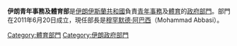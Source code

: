 {{unreferenced|time=2011-06-22T02:47:50+00:00}}
{{Infobox Government agency
|agency_name     = 青年事務及體育部
|nativename      = وزارت ورزش و جوانان ایران
|nativename_a    =
|nativename_r    =
|logo            =
|logo_width      =
|logo_caption    =
|seal            =
|seal_width      =
|seal_caption    =
|formed          =
|picture         = 
|picture_width   = 
|picture_caption = 
|preceding1      =
|preceding2      =
|dissolved       =
|superseding     =
|jurisdiction    = [[伊朗伊斯蘭共和國|伊朗伊斯蘭共和國]]
|headquarters    = 
|employees       =
|budget          =
|minister1_name  =
|minister1_pfo   =
|minister2_name  =
|minister2_pfo   =
|chief1_name     =
|chief1_position = 
|chief2_name     =
|chief2_position =
|parent_agency   =
|child1_agency   =
|child2_agency   =
|website         =
|footnotes       =
}}
{{伊朗政治}}

'''伊朗青年事務及體育部'''是[[伊朗伊斯蘭共和國|伊朗伊斯蘭共和國]]負責[[青年事務|青年事務]]及[[體育|體育]]的[[部|政府部門]]。部門在2011年6月20日成立，現任部長是[[穆罕默德·阿巴西|穆罕默德·阿巴西]]（Mohammad Abbasi）。

{{伊朗政府部門}}

[[Category:體育部門|Category:體育部門]]
[[Category:伊朗政府部門|Category:伊朗政府部門]]

{{Iran-stub}}